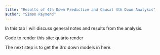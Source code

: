 ```yaml
---
title: "Results of 4th Down Predictive and Causal 4th Down Analysis"
author: "Simon Raymond" 
---
```


In this tab I will discuss general notes and results from the analysis.

Code to render this site: quarto render

The next step is to get the 3rd down models in here.
